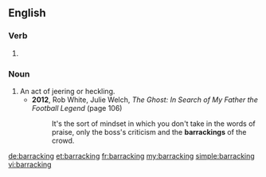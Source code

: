 ==English==

===Verb===
{{head|en|present participle}}

# {{present participle of|barrack|lang=en|nocat=1}}

===Noun===
{{en-noun}}

# An act of jeering or heckling.
#* '''2012''', Rob White, ‎Julie Welch, ''The Ghost: In Search of My Father the Football Legend'' (page 106)
#*: It's the sort of mindset in which you don't take in the words of praise, only the boss's criticism and the '''barrackings''' of the crowd.

[[de:barracking]]
[[et:barracking]]
[[fr:barracking]]
[[my:barracking]]
[[simple:barracking]]
[[vi:barracking]]